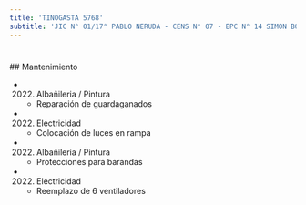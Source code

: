 ```yaml
---
title: 'TINOGASTA 5768'
subtitle: 'JIC N° 01/17° PABLO NERUDA - CENS N° 07 - EPC N° 14 SIMON BOLIVAR'
---
```


#


 ## Mantenimiento

*  (2022) Albañileria / Pintura 
    + Reparación de guardaganados

*  (2022) Electricidad 
    + Colocación de luces en rampa

*  (2022) Albañileria / Pintura 
    + Protecciones para barandas

*  (2022) Electricidad 
    + Reemplazo de 6 ventiladores



